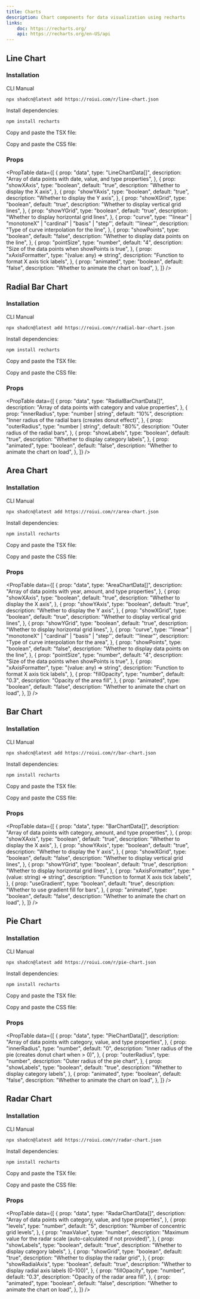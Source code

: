 ```yaml
---
title: Charts
description: Chart components for data visualization using recharts
links:
    doc: https://recharts.org/
    api: https://recharts.org/en-US/api
---
```


<style>
    {`
  .installation-heading {
    margin-top: 0 !important;
  }
`}
</style>

## Line Chart

<ComponentPreview name="line-chart-demo" />

<h3 className="installation-heading">Installation</h3>

<InstallationTabs>

<InstallationTabsList>
    <InstallationTabsTrigger value="cli">CLI</InstallationTabsTrigger>
    <InstallationTabsTrigger value="manual">Manual</InstallationTabsTrigger>
</InstallationTabsList>

<InstallationTabsContent value="cli">

```package-install
npx shadcn@latest add https://roiui.com/r/line-chart.json
```

</InstallationTabsContent>

<InstallationTabsContent value="manual" data-manual="true">

Install dependencies:

```package-install
npm install recharts
```

Copy and paste the TSX file:

<ComponentSource
    src="registry/brook/ui/charts/line-chart.tsx"
    title="components/ui/line-chart.tsx"
    collapsible={true}
/>

Copy and paste the CSS file:

<ComponentSource
    src="registry/brook/ui/charts/line-chart.module.css"
    title="components/ui/line-chart.module.css"
    language="css"
    collapsible={true}
/>

</InstallationTabsContent>

</InstallationTabs>

### Props

<PropTable
    data={[
        {
            prop: "data",
            type: "LineChartData[]",
            description: "Array of data points with date, value, and type properties",
        },
        {
            prop: "showXAxis",
            type: "boolean",
            default: "true",
            description: "Whether to display the X axis",
        },
        {
            prop: "showYAxis",
            type: "boolean",
            default: "true",
            description: "Whether to display the Y axis",
        },
        {
            prop: "showXGrid",
            type: "boolean",
            default: "true",
            description: "Whether to display vertical grid lines",
        },
        {
            prop: "showYGrid",
            type: "boolean",
            default: "true",
            description: "Whether to display horizontal grid lines",
        },
        {
            prop: "curve",
            type: '"linear" | "monotoneX" | "cardinal" | "basis" | "step"',
            default: '"linear"',
            description: "Type of curve interpolation for the line",
        },
        {
            prop: "showPoints",
            type: "boolean",
            default: "false",
            description: "Whether to display data points on the line",
        },
        {
            prop: "pointSize",
            type: "number",
            default: "4",
            description: "Size of the data points when showPoints is true",
        },
        {
            prop: "xAxisFormatter",
            type: "(value: any) => string",
            description: "Function to format X axis tick labels",
        },
        {
            prop: "animated",
            type: "boolean",
            default: "false",
            description: "Whether to animate the chart on load",
        },
    ]}
/>

## Radial Bar Chart

<ComponentPreview name="radial-bar-chart-demo" />

<h3 className="installation-heading">Installation</h3>

<InstallationTabs>

<InstallationTabsList>
    <InstallationTabsTrigger value="cli">CLI</InstallationTabsTrigger>
    <InstallationTabsTrigger value="manual">Manual</InstallationTabsTrigger>
</InstallationTabsList>

<InstallationTabsContent value="cli">

```package-install
npx shadcn@latest add https://roiui.com/r/radial-bar-chart.json
```

</InstallationTabsContent>

<InstallationTabsContent value="manual" data-manual="true">

Install dependencies:

```package-install
npm install recharts
```

Copy and paste the TSX file:

<ComponentSource
    src="registry/brook/ui/charts/radial-bar-chart.tsx"
    title="components/ui/radial-bar-chart.tsx"
    collapsible={true}
/>

Copy and paste the CSS file:

<ComponentSource
    src="registry/brook/ui/charts/radial-bar-chart.module.css"
    title="components/ui/radial-bar-chart.module.css"
    language="css"
    collapsible={true}
/>

</InstallationTabsContent>

</InstallationTabs>

### Props

<PropTable
    data={[
        {
            prop: "data",
            type: "RadialBarChartData[]",
            description: "Array of data points with category and value properties",
        },
        {
            prop: "innerRadius",
            type: "number | string",
            default: "10%",
            description: "Inner radius of the radial bars (creates donut effect)",
        },
        {
            prop: "outerRadius",
            type: "number | string",
            default: "80%",
            description: "Outer radius of the radial bars",
        },
        {
            prop: "showLabels",
            type: "boolean",
            default: "true",
            description: "Whether to display category labels",
        },
        {
            prop: "animated",
            type: "boolean",
            default: "false",
            description: "Whether to animate the chart on load",
        },
    ]}
/>

## Area Chart

<ComponentPreview name="area-chart-demo" />

<h3 className="installation-heading">Installation</h3>

<InstallationTabs>

<InstallationTabsList>
    <InstallationTabsTrigger value="cli">CLI</InstallationTabsTrigger>
    <InstallationTabsTrigger value="manual">Manual</InstallationTabsTrigger>
</InstallationTabsList>

<InstallationTabsContent value="cli">

```package-install
npx shadcn@latest add https://roiui.com/r/area-chart.json
```

</InstallationTabsContent>

<InstallationTabsContent value="manual" data-manual="true">

Install dependencies:

```package-install
npm install recharts
```

Copy and paste the TSX file:

<ComponentSource
    src="registry/brook/ui/charts/area-chart.tsx"
    title="components/ui/area-chart.tsx"
    collapsible={true}
/>

Copy and paste the CSS file:

<ComponentSource
    src="registry/brook/ui/charts/area-chart.module.css"
    title="components/ui/area-chart.module.css"
    language="css"
    collapsible={true}
/>

</InstallationTabsContent>

</InstallationTabs>

### Props

<PropTable
    data={[
        {
            prop: "data",
            type: "AreaChartData[]",
            description: "Array of data points with year, amount, and type properties",
        },
        {
            prop: "showXAxis",
            type: "boolean",
            default: "true",
            description: "Whether to display the X axis",
        },
        {
            prop: "showYAxis",
            type: "boolean",
            default: "true",
            description: "Whether to display the Y axis",
        },
        {
            prop: "showXGrid",
            type: "boolean",
            default: "true",
            description: "Whether to display vertical grid lines",
        },
        {
            prop: "showYGrid",
            type: "boolean",
            default: "true",
            description: "Whether to display horizontal grid lines",
        },
        {
            prop: "curve",
            type: '"linear" | "monotoneX" | "cardinal" | "basis" | "step"',
            default: '"linear"',
            description: "Type of curve interpolation for the area",
        },
        {
            prop: "showPoints",
            type: "boolean",
            default: "false",
            description: "Whether to display data points on the line",
        },
        {
            prop: "pointSize",
            type: "number",
            default: "4",
            description: "Size of the data points when showPoints is true",
        },
        {
            prop: "xAxisFormatter",
            type: "(value: any) => string",
            description: "Function to format X axis tick labels",
        },
        {
            prop: "fillOpacity",
            type: "number",
            default: "0.3",
            description: "Opacity of the area fill",
        },
        {
            prop: "animated",
            type: "boolean",
            default: "false",
            description: "Whether to animate the chart on load",
        },
    ]}
/>

## Bar Chart

<ComponentPreview name="bar-chart-demo" />

<h3 className="installation-heading">Installation</h3>

<InstallationTabs>

<InstallationTabsList>
    <InstallationTabsTrigger value="cli">CLI</InstallationTabsTrigger>
    <InstallationTabsTrigger value="manual">Manual</InstallationTabsTrigger>
</InstallationTabsList>

<InstallationTabsContent value="cli">

```package-install
npx shadcn@latest add https://roiui.com/r/bar-chart.json
```

</InstallationTabsContent>

<InstallationTabsContent value="manual" data-manual="true">

Install dependencies:

```package-install
npm install recharts
```

Copy and paste the TSX file:

<ComponentSource
    src="registry/brook/ui/charts/bar-chart.tsx"
    title="components/ui/bar-chart.tsx"
    collapsible={true}
/>

Copy and paste the CSS file:

<ComponentSource
    src="registry/brook/ui/charts/bar-chart.module.css"
    title="components/ui/bar-chart.module.css"
    language="css"
    collapsible={true}
/>

</InstallationTabsContent>

</InstallationTabs>

### Props

<PropTable
    data={[
        {
            prop: "data",
            type: "BarChartData[]",
            description:
                "Array of data points with category, amount, and type properties",
        },
        {
            prop: "showXAxis",
            type: "boolean",
            default: "true",
            description: "Whether to display the X axis",
        },
        {
            prop: "showYAxis",
            type: "boolean",
            default: "true",
            description: "Whether to display the Y axis",
        },
        {
            prop: "showXGrid",
            type: "boolean",
            default: "false",
            description: "Whether to display vertical grid lines",
        },
        {
            prop: "showYGrid",
            type: "boolean",
            default: "true",
            description: "Whether to display horizontal grid lines",
        },
        {
            prop: "xAxisFormatter",
            type: "(value: string) => string",
            description: "Function to format X axis tick labels",
        },
        {
            prop: "useGradient",
            type: "boolean",
            default: "true",
            description: "Whether to use gradient fill for bars",
        },
        {
            prop: "animated",
            type: "boolean",
            default: "false",
            description: "Whether to animate the chart on load",
        },
    ]}
/>

## Pie Chart

<ComponentPreview name="pie-chart-demo" />

<h3 className="installation-heading">Installation</h3>

<InstallationTabs>

<InstallationTabsList>
    <InstallationTabsTrigger value="cli">CLI</InstallationTabsTrigger>
    <InstallationTabsTrigger value="manual">Manual</InstallationTabsTrigger>
</InstallationTabsList>

<InstallationTabsContent value="cli">

```package-install
npx shadcn@latest add https://roiui.com/r/pie-chart.json
```

</InstallationTabsContent>

<InstallationTabsContent value="manual" data-manual="true">

Install dependencies:

```package-install
npm install recharts
```

Copy and paste the TSX file:

<ComponentSource
    src="registry/brook/ui/charts/pie-chart.tsx"
    title="components/ui/pie-chart.tsx"
    collapsible={true}
/>

Copy and paste the CSS file:

<ComponentSource
    src="registry/brook/ui/charts/pie-chart.module.css"
    title="components/ui/pie-chart.module.css"
    language="css"
    collapsible={true}
/>

</InstallationTabsContent>

</InstallationTabs>

### Props

<PropTable
    data={[
        {
            prop: "data",
            type: "PieChartData[]",
            description: "Array of data points with category, value, and type properties",
        },
        {
            prop: "innerRadius",
            type: "number",
            default: "0",
            description: "Inner radius of the pie (creates donut chart when > 0)",
        },
        {
            prop: "outerRadius",
            type: "number",
            description: "Outer radius of the pie chart",
        },
        {
            prop: "showLabels",
            type: "boolean",
            default: "true",
            description: "Whether to display category labels",
        },
        {
            prop: "animated",
            type: "boolean",
            default: "false",
            description: "Whether to animate the chart on load",
        },
    ]}
/>

## Radar Chart

<ComponentPreview name="radar-chart-demo" />

<h3 className="installation-heading">Installation</h3>

<InstallationTabs>

<InstallationTabsList>
    <InstallationTabsTrigger value="cli">CLI</InstallationTabsTrigger>
    <InstallationTabsTrigger value="manual">Manual</InstallationTabsTrigger>
</InstallationTabsList>

<InstallationTabsContent value="cli">

```package-install
npx shadcn@latest add https://roiui.com/r/radar-chart.json
```

</InstallationTabsContent>

<InstallationTabsContent value="manual" data-manual="true">

Install dependencies:

```package-install
npm install recharts
```

Copy and paste the TSX file:

<ComponentSource
    src="registry/brook/ui/charts/radar-chart.tsx"
    title="components/ui/radar-chart.tsx"
    collapsible={true}
/>

Copy and paste the CSS file:

<ComponentSource
    src="registry/brook/ui/charts/radar-chart.module.css"
    title="components/ui/radar-chart.module.css"
    language="css"
    collapsible={true}
/>

</InstallationTabsContent>

</InstallationTabs>

### Props

<PropTable
    data={[
        {
            prop: "data",
            type: "RadarChartData[]",
            description: "Array of data points with category, value, and type properties",
        },
        {
            prop: "levels",
            type: "number",
            default: "5",
            description: "Number of concentric grid levels",
        },
        {
            prop: "maxValue",
            type: "number",
            description:
                "Maximum value for the radar scale (auto-calculated if not provided)",
        },
        {
            prop: "showLabels",
            type: "boolean",
            default: "true",
            description: "Whether to display category labels",
        },
        {
            prop: "showGrid",
            type: "boolean",
            default: "true",
            description: "Whether to display the radar grid",
        },
        {
            prop: "showRadialAxis",
            type: "boolean",
            default: "true",
            description: "Whether to display radial axis labels (0-100)",
        },
        {
            prop: "fillOpacity",
            type: "number",
            default: "0.3",
            description: "Opacity of the radar area fill",
        },
        {
            prop: "animated",
            type: "boolean",
            default: "false",
            description: "Whether to animate the chart on load",
        },
    ]}
/>
